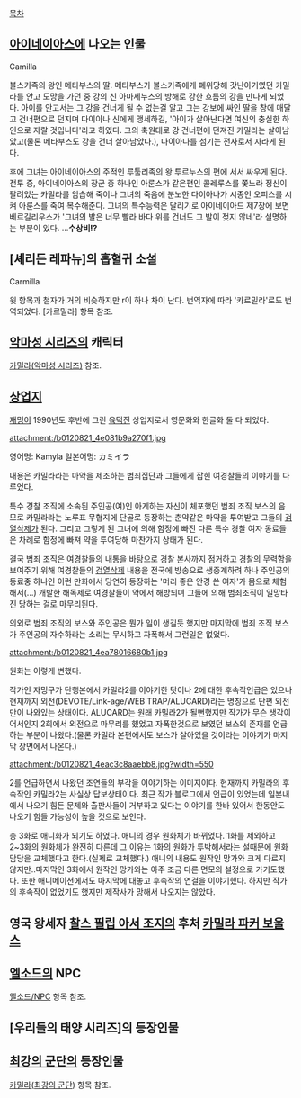 [[목차]]

== [[아이네이아스]]에 나오는 인물 ==
Camilla

볼스키족의 왕인 메타부스의 딸. 메타부스가 볼스키족에게 폐위당해 갓난아기였던 카밀라를 안고 도망을 가던 중 강의 신 아마세누스의 방해로 강한 흐름의 강을 만나게 되었다. 아이를 안고서는 그 강을 건너게 될 수 없는걸 알고 그는 강보에 싸인 딸을 창에 매달고 건너편으로 던지며 다이아나 신에게 맹세하길, '아이가 살아난다면 여신의 충실한 하인으로 자랄 것입니다'라고 하였다. 그의 축원대로 강 건너편에 던져진 카밀라는 살아남았고(물론 메타부스도 강을 건너 살아남았다.), 다이아나를 섬기는 전사로서 자라게 된다.
 
후에 그녀는 아이네이아스의 주적인 루툴리족의 왕 투르누스의 편에 서서 싸우게 된다. 전투 중, 아이네이아스의 장군 중 하나인 아룬스가 같은편인 콜레루스를 쫓느라 정신이 팔려있는 카밀라를 암습해 죽이나 그녀의 죽음에 분노한 다이아나가 시종인 오피스를 시켜 아룬스를 죽여 복수해준다. 그녀의 특수능력은 달리기로 아이네이아드 제7장에 보면 베르길리우스가 '그녀의 발은 너무 빨라 바다 위를 건너도 그 발이 젖지 않네'라 설명하는 부분이 있다. 
...'''수상비!?'''

== [셰리든 레파뉴]의 흡혈귀 소설 ==
Carmilla

윗 항목과 철자가 거의 비슷하지만 r이 하나 차이 난다. 번역자에 따라 '카르밀라'로도 번역되었다. 
[카르밀라] 항목 참조. 
== [[악마성 시리즈]]의 캐릭터 ==
[[카밀라(악마성 시리즈)]] 참조.

== [[상업지]] ==
[[재밍]]이 1990년도 후반에 그린 [[육덕]]진 상업지로서 영문화와 한글화 둘 다 되었다.

attachment:/b0120821_4e081b9a270f1.jpg

영어명: Kamyla
일본어명: カミイラ

내용은 카밀라라는 마약을 제조하는 범죄집단과 그들에게 잡힌 여경찰들의 이야기를 다루었다.

특수 경찰 조직에 소속된 주인공(여)인 아게하는 자신이 체포했던 범죄 조직 보스의 음모로 카밀라라는 노루표 무협지에 단골로 등장하는 춘약같은 마약을 투여받고 그들의 [[검열삭제]]가 된다. 그리고 그렇게 된 그녀에 의해 함정에 빠진 다른 특수 경찰 여자 동료들은 차례로 함정에 빠져 약을 투여당해 마찬가지 상태가 된다.

결국 범죄 조직은 여경찰들의 내통을 바탕으로 경찰 본사까지 점거하고 경찰의 무력함을 보여주기 위해 여경찰들의 [[검열삭제]] 내용을 전국에 방송으로 생중계하려 하나 주인공의 동료중 하나인 이런 만화에서 당연히 등장하는 '머리 좋은 안경 쓴 여자'가 몸으로 체험해서(...) 개발한 해독제로 여경찰들이 약에서 해방되며 그들에 의해 범죄조직이 일망타진 당하는 걸로 마무리된다.

의외로 범죄 조직의 보스와 주인공은 뭔가 일이 생길듯 했지만 마지막에 범죄 조직 보스가 주인공의 자수하라는 소리는 무시하고 자폭해서 그런일은 없었다.

attachment:/b0120821_4ea78016680b1.jpg

원화는 이렇게 변했다.

작가인 자밍구가 단행본에서 카밀라2를 이야기한 탓이나 2에 대한 후속작언급은 있으나 현재까지 외전(DEVOTE/Link-age/WEB TRAP/ALUCARD)라는 명칭으로 단편 외전만이 나와있는 상태이다. ALUCARD는 원래 카밀라2가 될뻔했지만 작가가 무슨 생각이어서인지 2회에서 외전으로 마무리를 했었고 자폭한것으로 보였던 보스의 존재를 언급하는 부분이 나왔다.(물론 카밀라 본편에서도 보스가 살아있을 것이라는 이야기가 마지막 장면에서 나온다.)

attachment:/b0120821_4eac3c8aaebb8.jpg?width=550

2를 언급하면서 나왔던 조연들의 부각을 이야기하는 이미지이다.
현재까지 카밀라의 후속작인 카밀라2는 사실상 답보상태이다. 최근 작가 블로그에서 언급이 있었는데 일본내에서 나오기 힘든 문제와 출판사들이 거부하고 있다는 이야기를 한바 있어서 한동안도 나오기 힘들 가능성이 높을 것으로 보인다.

총 3화로 애니화가 되기도 하였다. 애니의 경우 원화체가 바뀌었다. 1화를 제외하고 2~3화의 원화체가 완전히 다른데 그 이유는 1화의 원화가 투박해서라는 설때문에 원화담당을 교체했다고 한다.(실제로 교체했다.) 애니의 내용도 원작인 망가와 크게 다르지 않지만..마지막인 3화에서 원작인 망가와는  아주 조금 다른 면모의 설정으로 가기도했다. 또한 애니메이션에서도 마지막에 대놓고 후속작의 연결을 이야기했다. 하지만 작가의 후속작이 없었기도 했지만 제작사가 망해서 나오지는 않았다.

== 영국 왕세자 [[찰스 필립 아서 조지]]의 후처 [[카밀라 파커 보울스]] ==

== [[엘소드]]의 NPC ==
[[엘소드/NPC]] 항목 참조.

== [우리들의 태양 시리즈]의 등장인물 ==

== [[최강의 군단]]의 등장인물 ==
[[카밀라(최강의 군단)]] 항목 참조.

